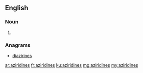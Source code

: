 ==English==

===Noun===
{{head|en|plural}}

# {{plural of|aziridine|lang=en}}

===Anagrams===
* [[diazirines#English|diazirines]]

[[ar:aziridines]]
[[fr:aziridines]]
[[ku:aziridines]]
[[mg:aziridines]]
[[my:aziridines]]